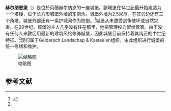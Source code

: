 {{coord|51|50|4.76|N|5|40|35.06|E|region:NL_scale:781|display=title}}

'''赫尔纳恩堡'''（{{lang-nl|Kasteel Hernen}}）是位於荷蘭赫尔纳恩的一座城堡。該城堡在14世纪最开始建造为一个塔楼，位于长方形城堡外墙的东南角。城堡外墙为2.5米厚，在其旁边还有三个角塔，城堡外部还有一条护城河作为防御。<ref name=":0">{{Cite web|url=http://excitinghistory.com/de-middeleeuwen/hernen-kasteel-hernen|title=Hernen - Hernen Castle - Exciting History|accessdate=2017-03-16|last=B.V.|first=InfoCaster|work=excitinghistory.com|language=en|archive-date=2013-09-30|archive-url=https://web.archive.org/web/20130930203911/http://excitinghistory.com/de-middeleeuwen/hernen-kasteel-hernen|dead-url=no}}</ref>城堡从未遭受战争破坏或自然灾害。在20世纪，城堡的主人几乎没有住在那里，他把管理权力留给管家。由于没有任何人来敦促用最新的建筑风格修饰城堡，因此城堡目前保持着其纯正的中世纪特征。<ref name=":0" />现归属于Geldersch Landschap & Kasteelen组织，由此组织进行城堡的统一修缮和维护。

[[File:Hernen,_kasteel_Hernen_RM9318_foto6_2012-03-19_10.45.jpg|缩略图]]

== 参考文献 ==
<references />
